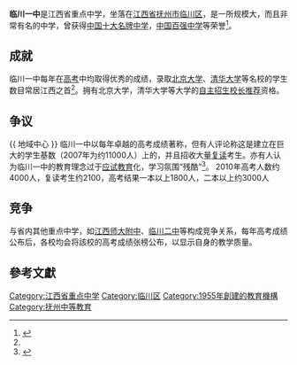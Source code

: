 {{Infobox School
  | name        = 江西省临川第一中学
  | other_name  = No.1 Middle School of Linchuan
  | image       = 
  | motto       = 厚德 博学 体健 创新
  | established = 1955年
  | type        = 公立完全中学
  | religion    = 
  | affiliation =
  | district    = 
  | grades      = [[初中|初中]]、[[高中|高中]]
  | principal   = [[王昱_(校长)|王昱]]
  | dean        = 
  | college     = 
  | house       = 
  | sc          =
  | cs          =
  | faculty     = 
  | staff       = 
  | students    = 约9800人
  | athletics   = 
  | conference  = 
  | colors      = 
  | mascot      = 
  | magazine    = 
  | free_label  = 
  | free_text   = 
  | free_label4 = 
  | free_text4  = 
  | free_label5 = 
  | free_text5  = 
  | free_label6 = 
  | free_text6  = 
  | address     = 江西省抚州市临川区上顿渡镇建设路205号
  | tel         = 0794-8441447
  | fax         = 0794-8446998
  | mail        = 344100
  | website     = [http://www.lcyz.net/ 临川一中]
}}
{{Expand|time=2012-03-26T11:36:50+00:00 }}
'''临川一中'''是江西省重点中学，坐落在[[江西省|江西省]][[抚州市|抚州市]][[临川区|临川区]]，是一所规模大，而且非常有名的中学，曾获得[[中国十大名牌中学|中国十大名牌中学]]，[[中国百强中学|中国百强中学]]等荣誉<ref name="#1">{{Cite web |url=http://www.lcyz.net/Item/336.aspx |title=存档副本 |access-date=2012-03-26 |archive-date=2020-10-27 |archive-url=https://web.archive.org/web/20201027171820/http://lcyz.net/Item/336.aspx |dead-url=no }}</ref>。

== 成就 ==
临川一中每年在[[高考|高考]]中均取得优秀的成绩，录取[[北京大学|北京大学]]、[[清华大学|清华大学]]等名校的学生数目常居江西之首<ref name="#1"/>。拥有北京大学，清华大学等大学的[[自主招生|自主招生]][[校长推荐制|校长推荐]]资格。

== 争议 ==
{{ 地域中心 }}
临川一中以每年卓越的高考成绩著称，但有人评论称这是建立在巨大的学生基数（2007年为约11000人）上的，并且招收大量[[复读|复读]]考生。亦有人认为临川一中的教育理念过于[[应试教育|应试教育]]化，学习氛围“残酷”<ref>{{Cite web |url=http://news.qq.com/a/20070910/002612.htm |title=存档副本 |accessdate=2012-03-26 |archive-date=2012-07-18 |archive-url=https://archive.is/20120718174208/http://news.qq.com/a/20070910/002612.htm |dead-url=no }}</ref>。
2010年高考人数约4000人，复读考生约2100，高考结果一本以上1800人，二本以上约3000人

== 竞争 ==
与省内其他重点中学，如[[江西师大附中|江西师大附中]]、[[临川二中|临川二中]]等构成竞争关系，每年高考成绩公布后，各校均会将該校的高考成绩张榜公布，以显示自身的教学质量。
==參考文獻==
<div class="references-small">
<references></references>
</div>

{{江西省示范性普通高中}}

[[Category:江西省重点中学|Category:江西省重点中学]]
[[Category:临川区|Category:临川区]]
[[Category:1955年創建的教育機構|Category:1955年創建的教育機構]]
[[Category:抚州中等教育|Category:抚州中等教育]]